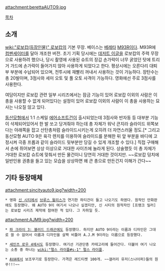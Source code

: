 attachment:berettaAUTO9.jpg

[[목차]]

== 소개 ==
{{{#!html
<iframe width="560" height="315" src="//www.youtube.com/embed/AKed0jP1a7U" frameborder="0" allowfullscreen></iframe>
}}}

[[wiki:"로보캅(등장인물)" 로보캅]]의 기본 무장. 베이스는 [[베레타]] [[M93R]]이다. M93R에 [[컴펜세이터]]를 달아 개조한 버전. 초기 기획 당시에는 [[데저트 이글]]을 로보캅의 주력 무장으로 사용하려 했으나, 당시 촬영에 사용된 슈트의 장갑 손가락이 너무 굵었던 탓에 트리거 가드에 손가락이 들어가지 않아 사용하게 되었다고 한다. 평상시에는 오른다리 대퇴부 부분에 수납되어 있으며, 전투시에 재빨리 꺼내서 사용하는 것이 가능하다. 장탄수는 총 20발이며, 3점사와 세미 오토 및 풀 오토 사격이 가능하다. 영화에선 주로 3점사를 사용한다.

여담이지만 로보캅 관련 일부 시리즈에서는 잠금 기능이 있어 로보캅 이외의 사람은 이 총을 사용할 수 없게 되어있다는 설정이 있어 로보캅 이외의 사람이 이 총을 사용하는 묘사는 나오질 않고 있다.

[[동산모형]]에서 1:1 스케일 [[에어소프트건]]이 출시되었는데 3점사와 반자동 등 대부분 기능이 삭제되어있어서 한 발 쏘고 당겨줘야 하는데 총 자체가 워낙 큰지라 슬라이드 위쪽보다는 아래쪽을 잡고 산탄총처럼 슬라이드시키는게 오히려 더 자연스러울 정도.[* 그리고 동산모형 AUTO 9은 육각 렌치를 이용하여 슬라이드를 분해한 뒤 앞 부분을 바디에 고정시켜 극중 프롭과 같이 슬라이드 뒷부분만 당길 수 있게 개조할 수 있다.] 직접 구매해서 손에 쥐어보면 상상 이상으로 거대한 사이즈에 놀라게 된다. 상술했듯 이 총 자체가 거대한 로보캅 슈트에 맞춰서 만든 물건이니 당연히 거대한 것이지만. ~~로보캅 덩치에 일반인용 권총을 들고 있는 모습을 상상하면 왜 큰 총으로 만든건지 이해가 간다~~

== 기타 등장매체 ==
attachment:sincityauto9.jpg?width=200

 * 영화 [[신 시티]]에서 [[브루스 윌리스]]가 연기한 하티건이 들고 나오기도 하였다. 원작인 만화판에도 등장했다. 왜 AUTO 9이 여기서 나오나 싶겠지만, 신 시티의 원작자인 [프랭크 밀러]는 로보캅 시리즈 제작에 참여한 적 있다. 그 자취일 듯.

attachment:AJM9.jpg?width=200

 * [[파 크라이 3: 블러드 드래곤]]에도 등장했다. 하지만 AUTO 9이라는 이름과 디자인은 그대로 쓸 수 없어서 이름과 디자인을 살짝 비틀어 A.J.M 9이라는 이름으로 등장했다. 

 * [[세인츠 로우 4]]에서도 등장했다. 여기선 기관단총 카테고리에 들어간다. 더불어 여기 나오는 소총 중 하나는 [[wiki:"펄스 라이플#s-1" 펄스 라이플]].

 * [[AVA]]에서 보조무기로 등장한다. 가격은 레드티켓 100개. ~~갤러리 유저(스나이퍼)들의 원쑤!!!~~

